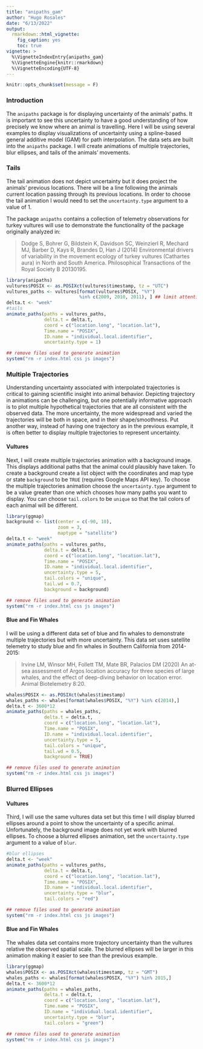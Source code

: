 ```yaml
---
title: "anipaths_gam"
author: "Hugo Rosales"
date: "6/13/2022"
output: 
  rmarkdown::html_vignette:
    fig_caption: yes
    toc: true
vignette: >
  %\VignetteIndexEntry{anipaths_gam}
  %\VignetteEngine{knitr::rmarkdown}
  %\VignetteEncoding{UTF-8}
---
```

```r
knitr::opts_chunk$set(message = F)
```

### Introduction

The `anipaths` package is for displaying uncertainty of the animals' paths. It is important to see this uncertainty to have a good understanding of how precisely we know where an animal is travelling. Here I will be using several examples to display visualizations of uncertainty using a spline-based general additive model (GAM) for path interpolation. The data sets are built into the `anipaths` package. I will create animations of multiple trajectories, blur ellipses, and tails of the animals' movements.

### Tails

The tail animation does not depict uncertainty but it does project the animals' previous locations. There will be a line following the animals current location passing through its previous locations. In order to choose the tail animation I would need to set the `uncertainty.type` argument to a value of 1. 

The package `anipaths` contains a collection of telemetry observations for turkey vultures will use to demonstrate the functionality of the package originally analyzed in:

> Dodge S, Bohrer G, Bildstein K, Davidson SC, Weinzierl R, Mechard MJ, Barber D, Kays R, Brandes D, Han J (2014) Environmental drivers of variability in the movement ecology of turkey vultures (Cathartes aura) in North and South America. Philosophical Transactions of the Royal Society B 20130195.

```r
library(anipaths)
vultures$POSIX <- as.POSIXct(vultures$timestamp, tz = "UTC")
vultures_paths <- vultures[format(vultures$POSIX, "%Y")
                           %in% c(2009, 2010, 2011), ] ## limit attention to 2009, 2010, 2011
delta.t <- "week"
#tails
animate_paths(paths = vultures_paths, 
              delta.t = delta.t,
              coord = c("location.long", "location.lat"),
              Time.name = "POSIX",
              ID.name = "individual.local.identifier",
              uncertainty.type = 1)
```

```r
## remove files used to generate animation
system("rm -r index.html css js images")
```

### Multiple Trajectories

Understanding uncertainty associated with interpolated trajectories is critical to gaining scientific insight into animal behavior. Depicting trajectory in animations can be challenging, but one potentially informative approach is to plot multiple hypothetical trajectories that are all consistent with the observed data. The more uncertainty, the more widespread and varied the trajectories will be both in space, and in their shape/smoothness. Put another way, instead of having one trajectory as in the previous example, it is often better to display multiple trajectories to represent uncertainty. 

#### Vultures

Next, I will create multiple trajectories animation with a background image. This displays additional paths that the animal could plausibly have taken. To create a background create a list object with the coordinates and map type or state `background` to be `TRUE` (requires Google Maps API key). To choose the multiple trajectories animation choose the `uncertainty.type` argument to be a value greater than one which chooses how many paths you want to display. You can choose `tail.colors` to be `unique` so that the tail colors of each animal will be different.

```r
library(ggmap)
background <- list(center = c(-90, 10), 
                   zoom = 3, 
                   maptype = "satellite")
delta.t <- "week"
animate_paths(paths = vultures_paths, 
              delta.t = delta.t,
              coord = c("location.long", "location.lat"),
              Time.name = "POSIX",
              ID.name = "individual.local.identifier",
              uncertainty.type = 5,
              tail.colors = "unique",
              tail.wd = 0.7,
              background = background)
```

```r
## remove files used to generate animation
system("rm -r index.html css js images")
```

#### Blue and Fin Whales

I will be using a different data set of blue and fin whales to demonstrate multiple trajectories but with more uncertainty. This data set uses satellite telemetry to study blue and fin whales in Southern California from 2014-2015: 

> Irvine LM, Winsor MH, Follett TM, Mate BR, Palacios DM (2020) An at-sea assessment of Argos location accuracy for three species of large whales, and the effect of deep-diving behavior on location error. Animal Biotelemetry 8:20.

```r
whales$POSIX <- as.POSIXct(whales$timestamp)
whales_paths <- whales[format(whales$POSIX, "%Y") %in% c(2014),]
delta.t <- 3600*12
animate_paths(paths = whales_paths,
              delta.t = delta.t,
              coord = c("location.long", "location.lat"),
              Time.name = "POSIX",
              ID.name = "individual.local.identifier",
              uncertainty.type = 5,
              tail.colors = "unique",
              tail.wd = 0.5,
              background = TRUE)
```


```r
## remove files used to generate animation
system("rm -r index.html css js images")
```


### Blurred Ellipses

#### Vultures

Third, I will use the same vultures data set but this time I will display blurred ellipses around a point to show the uncertainty of a specific animal. Unfortunately, the background image does not yet work with blurred ellipses. To choose a blurred ellipses animation, set the `uncertainty.type` argument to a value of `blur`.

```r
#blur ellipses
delta.t <- "week"
animate_paths(paths = vultures_paths, 
              delta.t = delta.t,
              coord = c("location.long", "location.lat"),
              Time.name = "POSIX",
              ID.name = "individual.local.identifier",
              uncertainty.type = "blur",
              tail.colors = "red") 
```

```r
## remove files used to generate animation
system("rm -r index.html css js images")
```


#### Blue and Fin Whales

The whales data set contains more trajectory uncertainty than the vultures relative the observed spatial scale. The blurred ellipses will be larger in this animation making it easier to see than the previous example. 

```r
library(ggmap)
whales$POSIX <- as.POSIXct(whales$timestamp, tz = "GMT")
whales_paths <- whales[format(whales$POSIX, "%Y") %in% 2015,]
delta.t <- 3600*12
animate_paths(paths = whales_paths,
              delta.t = delta.t,
              coord = c("location.long", "location.lat"),
              Time.name = "POSIX",
              ID.name = "individual.local.identifier",
              uncertainty.type = "blur",
              tail.colors = "green")
```

```r
## remove files used to generate animation
system("rm -r index.html css js images")
```






